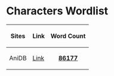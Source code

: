 = Characters Wordlist =

{|
! Sites
! Link
! Word Count
|-
|AniDB
|[https://anidb.net Link]
| style="text-align:center;" | [[aniDb-062020.txt|'''86177''']]
|}